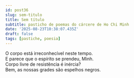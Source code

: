 ```yaml
---
id: post36
slug: sem-titulo
title: Sem título
subtitle: pasticho de poemas do cárcere de Ho Chi Minh
date: '2025-08-23T10:38:07.435Z'
draft: false
tags: [pastiche, poesia]
---
```

O corpo está irreconhecível neste tempo.  
E parece que o espírito se prendeu, Minh.  
Corpo livre de resistência é inércia?  
Bem, as nossas grades são espelhos negros.
